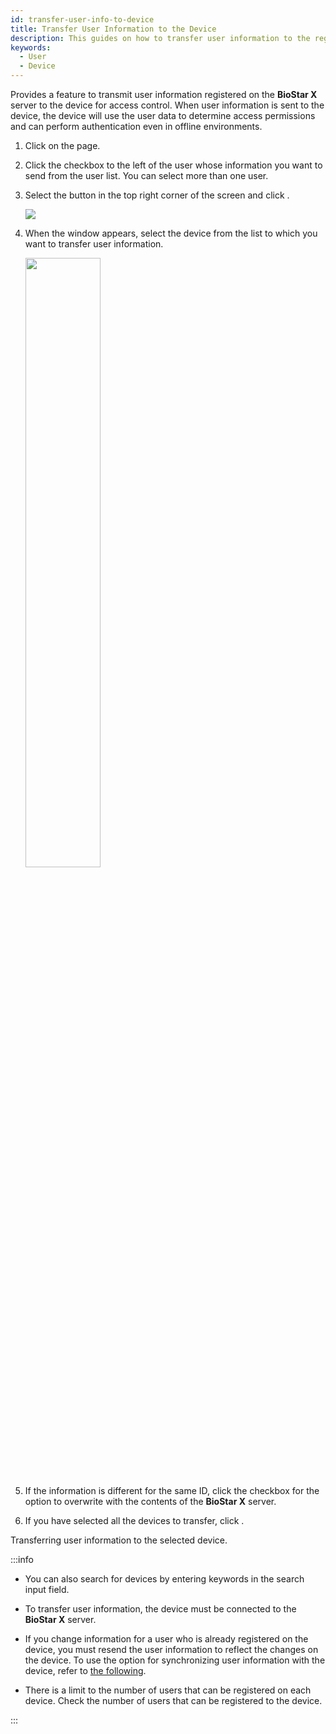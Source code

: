 ```yaml
---
id: transfer-user-info-to-device
title: Transfer User Information to the Device
description: This guides on how to transfer user information to the registered device.
keywords:
  - User
  - Device
---
```


Provides a feature to transmit user information registered on the **BioStar X** server to the device for access control. When user information is sent to the device, the device will use the user data to determine access permissions and can perform authentication even in offline environments.

1. Click <Cmd sid='shell.header.user' /> on the <Cmd sid='shell.header.launcher' /> page.

2. Click the checkbox to the left of the user whose information you want to send from the user list. You can select more than one user.

3. Select the <IcMoreW/> button in the top right corner of the screen and click <Cmd sid='team.menu.transferToDevice' />.

   <Image src='/img/biostarx-user-list-transfer-device.png' />

4. When the <Cmd sid='team.menu.transferToDevice' /> window appears, select the device from the list to which you want to transfer user information.

   <Image src='/img/biostarx-user-transfer-to-devices.png' width='50%' />

5. If the information is different for the same ID, click the checkbox for the <Cmd sid='user.overwriteWhenTransfer' product='2' /> option to overwrite with the contents of the **BioStar X** server.

6. If you have selected all the devices to transfer, click <Cmd sid='common.apply' />.

Transferring user information to the selected device.

:::info

* You can also search for devices by entering keywords in the search input field.

* To transfer user information, the device must be connected to the **BioStar X** server.

* If you change information for a user who is already registered on the device, you must resend the user information to reflect the changes on the device. To use the option for synchronizing user information with the device, refer to [the following](settings-server-server#user-sync).

* There is a limit to the number of users that can be registered on each device. Check the number of users that can be registered to the device.

:::
